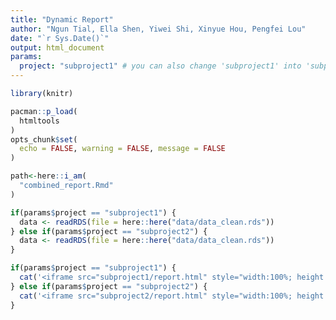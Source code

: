 ---
title: "Dynamic Report"
author: "Ngun Tial, Ella Shen, Yiwei Shi, Xinyue Hou, Pengfei Lou"
date: "`r Sys.Date()`"
output: html_document
params:
  project: "subproject1" # you can also change 'subproject1' into 'subproject2'.
---
```{r, set-chunk-opts, include = FALSE}
library(knitr)

pacman::p_load(
  htmltools
)
opts_chunk$set(
  echo = FALSE, warning = FALSE, message = FALSE
)
```

```{r}
path<-here::i_am(
  "combined_report.Rmd"
)
```

```{r}

if(params$project == "subproject1") {
  data <- readRDS(file = here::here("data/data_clean.rds"))
} else if(params$project == "subproject2") {
  data <- readRDS(file = here::here("data/data_clean.rds"))
}

```


```{r echo=FALSE, results='asis'}

if(params$project == "subproject1") {
  cat('<iframe src="subproject1/report.html" style="width:100%; height:600px;"></iframe>')
} else if(params$project == "subproject2") {
  cat('<iframe src="subproject2/report.html" style="width:100%; height:600px;"></iframe>')
}

```



